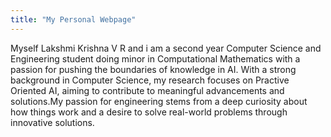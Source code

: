 ```yaml
---
title: "My Personal Webpage"
---
```


Myself Lakshmi Krishna V R and i am  a second year Computer Science and Engineering student doing minor in Computational Mathematics with a passion for pushing the boundaries of knowledge in AI. With a strong background in Computer Science, my research focuses on Practive Oriented AI, aiming to contribute to meaningful advancements and solutions.My passion for engineering stems from a deep curiosity about how things work and a desire to solve real-world problems through innovative solutions.
